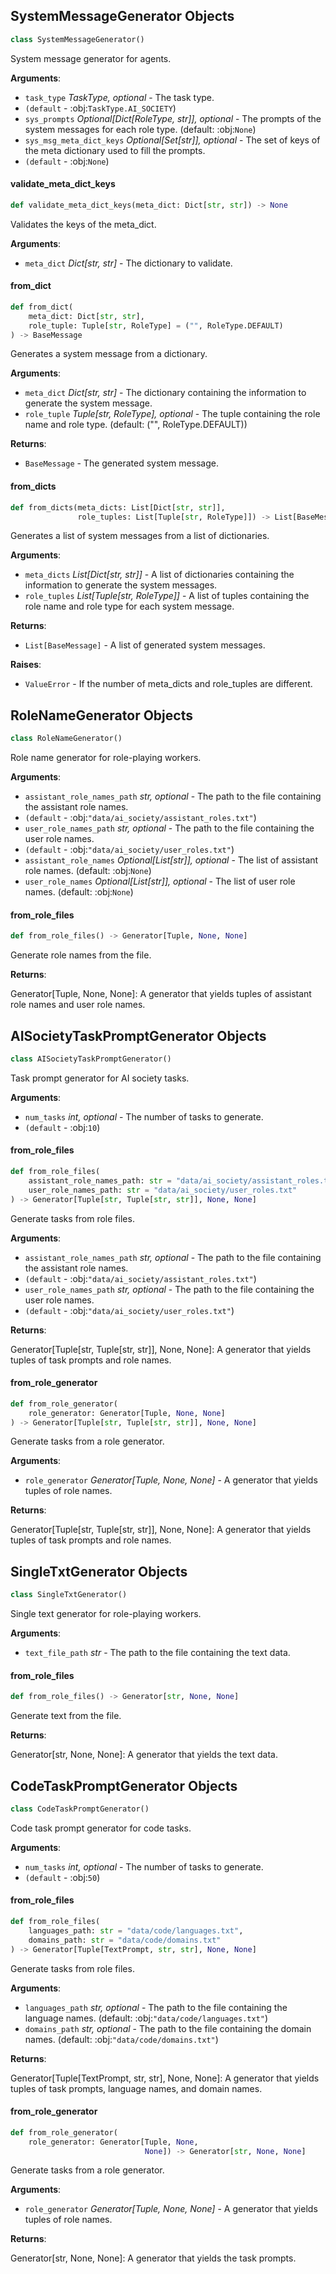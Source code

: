 <a id="camel.generators"></a>

<a id="camel.generators.SystemMessageGenerator"></a>

## SystemMessageGenerator Objects

```python
class SystemMessageGenerator()
```

System message generator for agents.

**Arguments**:

- `task_type` _TaskType, optional_ - The task type.
- `(default` - :obj:`TaskType.AI_SOCIETY`)
- `sys_prompts` _Optional[Dict[RoleType, str]], optional_ - The prompts of
  the system messages for each role type. (default: :obj:`None`)
- `sys_msg_meta_dict_keys` _Optional[Set[str]], optional_ - The set of keys
  of the meta dictionary used to fill the prompts.
- `(default` - :obj:`None`)

<a id="camel.generators.SystemMessageGenerator.validate_meta_dict_keys"></a>

#### validate\_meta\_dict\_keys

```python
def validate_meta_dict_keys(meta_dict: Dict[str, str]) -> None
```

Validates the keys of the meta_dict.

**Arguments**:

- `meta_dict` _Dict[str, str]_ - The dictionary to validate.

<a id="camel.generators.SystemMessageGenerator.from_dict"></a>

#### from\_dict

```python
def from_dict(
    meta_dict: Dict[str, str],
    role_tuple: Tuple[str, RoleType] = ("", RoleType.DEFAULT)
) -> BaseMessage
```

Generates a system message from a dictionary.

**Arguments**:

- `meta_dict` _Dict[str, str]_ - The dictionary containing the
  information to generate the system message.
- `role_tuple` _Tuple[str, RoleType], optional_ - The tuple containing
  the role name and role type. (default: ("", RoleType.DEFAULT))
  

**Returns**:

- `BaseMessage` - The generated system message.

<a id="camel.generators.SystemMessageGenerator.from_dicts"></a>

#### from\_dicts

```python
def from_dicts(meta_dicts: List[Dict[str, str]],
               role_tuples: List[Tuple[str, RoleType]]) -> List[BaseMessage]
```

Generates a list of system messages from a list of dictionaries.

**Arguments**:

- `meta_dicts` _List[Dict[str, str]]_ - A list of dictionaries
  containing the information to generate the system messages.
- `role_tuples` _List[Tuple[str, RoleType]]_ - A list of tuples
  containing the role name and role type for each system message.
  

**Returns**:

- `List[BaseMessage]` - A list of generated system messages.
  

**Raises**:

- `ValueError` - If the number of meta_dicts and role_tuples are
  different.

<a id="camel.generators.RoleNameGenerator"></a>

## RoleNameGenerator Objects

```python
class RoleNameGenerator()
```

Role name generator for role-playing workers.

**Arguments**:

- `assistant_role_names_path` _str, optional_ - The path to the file
  containing the assistant role names.
- `(default` - :obj:`"data/ai_society/assistant_roles.txt"`)
- `user_role_names_path` _str, optional_ - The path to the file
  containing the user role names.
- `(default` - :obj:`"data/ai_society/user_roles.txt"`)
- `assistant_role_names` _Optional[List[str]], optional_ - The list of
  assistant role names. (default: :obj:`None`)
- `user_role_names` _Optional[List[str]], optional_ - The list of user role
  names. (default: :obj:`None`)

<a id="camel.generators.RoleNameGenerator.from_role_files"></a>

#### from\_role\_files

```python
def from_role_files() -> Generator[Tuple, None, None]
```

Generate role names from the file.

**Returns**:

  Generator[Tuple, None, None]: A generator that yields tuples of
  assistant role names and user role names.

<a id="camel.generators.AISocietyTaskPromptGenerator"></a>

## AISocietyTaskPromptGenerator Objects

```python
class AISocietyTaskPromptGenerator()
```

Task prompt generator for AI society tasks.

**Arguments**:

- `num_tasks` _int, optional_ - The number of tasks to generate.
- `(default` - :obj:`10`)

<a id="camel.generators.AISocietyTaskPromptGenerator.from_role_files"></a>

#### from\_role\_files

```python
def from_role_files(
    assistant_role_names_path: str = "data/ai_society/assistant_roles.txt",
    user_role_names_path: str = "data/ai_society/user_roles.txt"
) -> Generator[Tuple[str, Tuple[str, str]], None, None]
```

Generate tasks from role files.

**Arguments**:

- `assistant_role_names_path` _str, optional_ - The path to the file
  containing the assistant role names.
- `(default` - :obj:`"data/ai_society/assistant_roles.txt"`)
- `user_role_names_path` _str, optional_ - The path to the file
  containing the user role names.
- `(default` - :obj:`"data/ai_society/user_roles.txt"`)
  

**Returns**:

  Generator[Tuple[str, Tuple[str, str]], None, None]: A generator
  that yields tuples of task prompts and role names.

<a id="camel.generators.AISocietyTaskPromptGenerator.from_role_generator"></a>

#### from\_role\_generator

```python
def from_role_generator(
    role_generator: Generator[Tuple, None, None]
) -> Generator[Tuple[str, Tuple[str, str]], None, None]
```

Generate tasks from a role generator.

**Arguments**:

- `role_generator` _Generator[Tuple, None, None]_ - A generator that
  yields tuples of role names.
  

**Returns**:

  Generator[Tuple[str, Tuple[str, str]], None, None]: A generator
  that yields tuples of task prompts and role names.

<a id="camel.generators.SingleTxtGenerator"></a>

## SingleTxtGenerator Objects

```python
class SingleTxtGenerator()
```

Single text generator for role-playing workers.

**Arguments**:

- `text_file_path` _str_ - The path to the file containing the text data.

<a id="camel.generators.SingleTxtGenerator.from_role_files"></a>

#### from\_role\_files

```python
def from_role_files() -> Generator[str, None, None]
```

Generate text from the file.

**Returns**:

  Generator[str, None, None]: A generator that yields the text data.

<a id="camel.generators.CodeTaskPromptGenerator"></a>

## CodeTaskPromptGenerator Objects

```python
class CodeTaskPromptGenerator()
```

Code task prompt generator for code tasks.

**Arguments**:

- `num_tasks` _int, optional_ - The number of tasks to generate.
- `(default` - :obj:`50`)

<a id="camel.generators.CodeTaskPromptGenerator.from_role_files"></a>

#### from\_role\_files

```python
def from_role_files(
    languages_path: str = "data/code/languages.txt",
    domains_path: str = "data/code/domains.txt"
) -> Generator[Tuple[TextPrompt, str, str], None, None]
```

Generate tasks from role files.

**Arguments**:

- `languages_path` _str, optional_ - The path to the file containing
  the language names. (default: :obj:`"data/code/languages.txt"`)
- `domains_path` _str, optional_ - The path to the file containing
  the domain names. (default: :obj:`"data/code/domains.txt"`)
  

**Returns**:

  Generator[Tuple[TextPrompt, str, str], None, None]: A generator
  that yields tuples of task prompts, language names, and domain
  names.

<a id="camel.generators.CodeTaskPromptGenerator.from_role_generator"></a>

#### from\_role\_generator

```python
def from_role_generator(
    role_generator: Generator[Tuple, None,
                              None]) -> Generator[str, None, None]
```

Generate tasks from a role generator.

**Arguments**:

- `role_generator` _Generator[Tuple, None, None]_ - A generator that
  yields tuples of role names.
  

**Returns**:

  Generator[str, None, None]: A generator that yields the task
  prompts.

